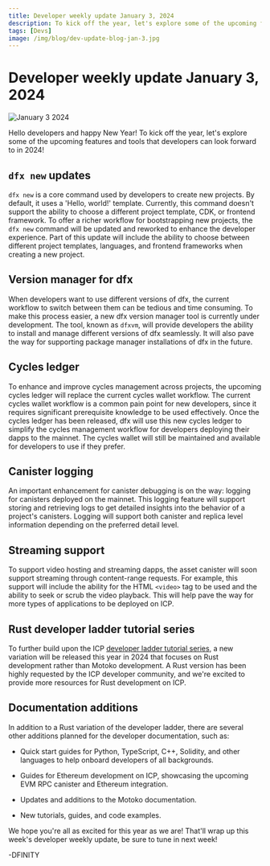 ```yaml
---
title: Developer weekly update January 3, 2024
description: To kick off the year, let's explore some of the upcoming features and tools that developers can look forward to in 2024!
tags: [Devs]
image: /img/blog/dev-update-blog-jan-3.jpg
---
```


# Developer weekly update January 3, 2024

![January 3 2024](../../static/img/blog/dev-update-blog-jan-3.jpg)

Hello developers and happy New Year! To kick off the year, let's explore some of the upcoming features and tools that developers can look forward to in 2024!

## `dfx new` updates

`dfx new` is a core command used by developers to create new projects. By default, it uses a 'Hello, world!' template. Currently, this command doesn't support the ability to choose a different project template, CDK, or frontend framework. To offer a richer workflow for bootstrapping new projects, the `dfx new` command will be updated and reworked to enhance the developer experience. Part of this update will include the ability to choose between different project templates, languages, and frontend frameworks when creating a new project.

## Version manager for dfx

When developers want to use different versions of dfx, the current workflow to switch between them can be tedious and time consuming. To make this process easier, a new dfx version manager tool is currently under development. The tool, known as `dfxvm`, will provide developers the ability to install and manage different versions of dfx seamlessly. It will also pave the way for supporting package manager installations of dfx in the future.

## Cycles ledger

To enhance and improve cycles management across projects, the upcoming cycles ledger will replace the current cycles wallet workflow. The current cycles wallet workflow is a common pain point for new developers, since it requires significant prerequisite knowledge to be used effectively. Once the cycles ledger has been released, dfx will use this new cycles ledger to simplify the cycles management workflow for developers deploying their dapps to the mainnet. The cycles wallet will still be maintained and available for developers to use if they prefer.

## Canister logging

An important enhancement for canister debugging is on the way: logging for canisters deployed on the mainnet. This logging feature will support storing and retrieving logs to get detailed insights into the behavior of a project's canisters. Logging will support both canister and replica level information depending on the preferred detail level.

## Streaming support

To support video hosting and streaming dapps, the asset canister will soon support streaming through content-range requests. For example, this support will include the ability for the HTML `<video>` tag to be used and the ability to seek or scrub the video playback. This will help pave the way for more types of applications to be deployed on ICP.

## Rust developer ladder tutorial series

To further build upon the ICP [developer ladder tutorial series](/docs/tutorials/developer-journey/), a new variation will be released this year in 2024 that focuses on Rust development rather than Motoko development. A Rust version has been highly requested by the ICP developer community, and we're excited to provide more resources for Rust development on ICP.

## Documentation additions

In addition to a Rust variation of the developer ladder, there are several other additions planned for the developer documentation, such as:

- Quick start guides for Python, TypeScript, C++, Solidity, and other languages to help onboard developers of all backgrounds.

- Guides for Ethereum development on ICP, showcasing the upcoming EVM RPC canister and Ethereum integration.

- Updates and additions to the Motoko documentation.

- New tutorials, guides, and code examples.

We hope you're all as excited for this year as we are! That'll wrap up this week's developer weekly update, be sure to tune in next week!

-DFINITY
